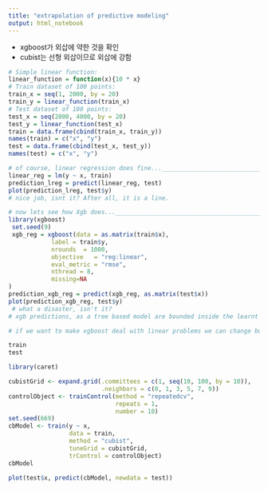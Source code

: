 ```yaml
---
title: "extrapolation of predictive modeling"
output: html_notebook
---
```


* xgboost가 외삽에 약한 것을 확인
* cubist는 선형 외삽이므로 외삽에 강함



```r
# Simple linear function:
linear_function = function(x){10 * x}
# Train dataset of 100 points:
train_x = seq(1, 2000, by = 20)
train_y = linear_function(train_x)
# Test dataset of 100 points:
test_x = seq(2000, 4000, by = 20)
test_y = linear_function(test_x)
train = data.frame(cbind(train_x, train_y))
names(train) = c("x", "y")
test = data.frame(cbind(test_x, test_y))
names(test) = c("x", "y")

# of course, linear regression does fine..._______________________________________________________
linear_reg = lm(y ~ x, train)
prediction_lreg = predict(linear_reg, test)
plot(prediction_lreg, test$y) 
# nice job, isnt it? After all, it is a line.

# now lets see how Xgb does..._______________________________________________________
library(xgboost)
 set.seed(9)
 xgb_reg = xgboost(data = as.matrix(train$x),
            label = train$y, 
            nrounds  = 1000,
            objective   = "reg:linear",
            eval_metric = "rmse",
            nthread = 8,
            missing=NA
)
prediction_xgb_reg = predict(xgb_reg, as.matrix(test$x))
plot(prediction_xgb_reg, test$y) 
 # what a disaster, isn't it?
# xgb predictions, as a tree based model are bounded inside the learnt ranges during training !!!

# if we want to make xgboost deal with linear problems we can change booster to "gblinear", it has some aditional nuts and bolts to touch if we want but that makes the model quite similar to plain linear regression. (Can try it changing that line of code if you want to confirm it).
```

```r
train
test
```

```r
library(caret)

cubistGrid <- expand.grid(.committees = c(1, seq(10, 100, by = 10)),
                          .neighbors = c(0, 1, 3, 5, 7, 9))
controlObject <- trainControl(method = "repeatedcv",
                              repeats = 1,
                              number = 10)
set.seed(669)
cbModel <- train(y ~ x,
                 data = train,
                 method = "cubist",
                 tuneGrid = cubistGrid,
                 trControl = controlObject)
cbModel
```


```r
plot(test$x, predict(cbModel, newdata = test))
```













